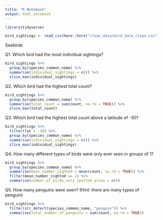 ```yaml
---
title: "R Notebook"
output: html_notebook
---
```



```r
library(tidyverse)
```

```r
bird_sightings <- read_csv(here::here("clean_data/bird_data_clean.csv"))
```

Seabirds

Q1. Which bird had the most individual sightings?

```r
bird_sightings %>% 
  group_by(species_common_name) %>% 
  summarise(individual_sightings = n()) %>% 
  slice_max(individual_sightings)
```


Q2. Which bird had the highest total count?

```r
bird_sightings %>% 
  group_by(species_common_name) %>% 
  summarise(total_count = sum(count, na.rm = TRUE)) %>% 
  slice_max(total_count)
```

Q3. Which bird had the highest total count above a latitude of -30?

```r
bird_sightings %>% 
  filter(lat > -30) %>% 
  group_by(species_common_name) %>% 
  summarise(individual_sightings = n()) %>% 
  slice_max(individual_sightings)
```


Q4. How many different types of birds were only ever seen in groups of 1?

```r
bird_sightings %>% 
  group_by(species_common_name) %>% 
  summarise(mean_number_sighted = mean(count, na.rm = TRUE)) %>% 
  filter(mean_number_sighted == 1) %>% 
  summarise(number_of_birds_only_spotted_alone = n())
```


Q5. How many penguins were seen? (Hint: there are many types of penguin)

```r
bird_sightings %>% 
  filter(str_detect(species_common_name, "penguin")) %>% 
  summarise(total_number_of_penguins = sum(count, na.rm = TRUE))
```




